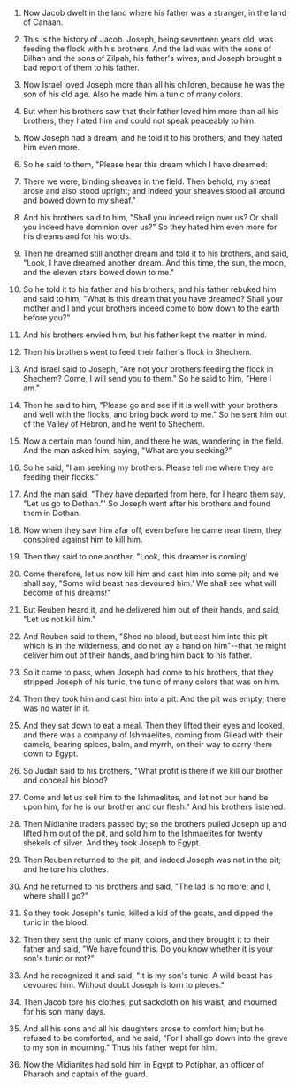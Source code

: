 
1. Now Jacob dwelt in the land where his father was a stranger, in the land of Canaan.

2. This is the history of Jacob. Joseph, being seventeen years old, was feeding the flock with his brothers. And the lad was with the sons of Bilhah and the sons of Zilpah, his father's wives; and Joseph brought a bad report of them to his father.

3. Now Israel loved Joseph more than all his children, because he was the son of his old age. Also he made him a tunic of many colors.

4. But when his brothers saw that their father loved him more than all his brothers, they hated him and could not speak peaceably to him.

5. Now Joseph had a dream, and he told it to his brothers; and they hated him even more.

6. So he said to them, "Please hear this dream which I have dreamed:

7. There we were, binding sheaves in the field. Then behold, my sheaf arose and also stood upright; and indeed your sheaves stood all around and bowed down to my sheaf."

8. And his brothers said to him, "Shall you indeed reign over us? Or shall you indeed have dominion over us?" So they hated him even more for his dreams and for his words.

9. Then he dreamed still another dream and told it to his brothers, and said, "Look, I have dreamed another dream. And this time, the sun, the moon, and the eleven stars bowed down to me."

10. So he told it to his father and his brothers; and his father rebuked him and said to him, "What is this dream that you have dreamed? Shall your mother and I and your brothers indeed come to bow down to the earth before you?"

11. And his brothers envied him, but his father kept the matter in mind.

12. Then his brothers went to feed their father's flock in Shechem.

13. And Israel said to Joseph, "Are not your brothers feeding the flock in Shechem? Come, I will send you to them." So he said to him, "Here I am."

14. Then he said to him, "Please go and see if it is well with your brothers and well with the flocks, and bring back word to me." So he sent him out of the Valley of Hebron, and he went to Shechem.

15. Now a certain man found him, and there he was, wandering in the field. And the man asked him, saying, "What are you seeking?"

16. So he said, "I am seeking my brothers. Please tell me where they are feeding their flocks."

17. And the man said, "They have departed from here, for I heard them say, "Let us go to Dothan."' So Joseph went after his brothers and found them in Dothan.

18. Now when they saw him afar off, even before he came near them, they conspired against him to kill him.

19. Then they said to one another, "Look, this dreamer is coming!

20. Come therefore, let us now kill him and cast him into some pit; and we shall say, "Some wild beast has devoured him.' We shall see what will become of his dreams!"

21. But Reuben heard it, and he delivered him out of their hands, and said, "Let us not kill him."

22. And Reuben said to them, "Shed no blood, but cast him into this pit which is in the wilderness, and do not lay a hand on him"--that he might deliver him out of their hands, and bring him back to his father.

23. So it came to pass, when Joseph had come to his brothers, that they stripped Joseph of his tunic, the tunic of many colors that was on him.

24. Then they took him and cast him into a pit. And the pit was empty; there was no water in it.

25. And they sat down to eat a meal. Then they lifted their eyes and looked, and there was a company of Ishmaelites, coming from Gilead with their camels, bearing spices, balm, and myrrh, on their way to carry them down to Egypt.

26. So Judah said to his brothers, "What profit is there if we kill our brother and conceal his blood?

27. Come and let us sell him to the Ishmaelites, and let not our hand be upon him, for he is our brother and our flesh." And his brothers listened.

28. Then Midianite traders passed by; so the brothers pulled Joseph up and lifted him out of the pit, and sold him to the Ishmaelites for twenty shekels of silver. And they took Joseph to Egypt.

29. Then Reuben returned to the pit, and indeed Joseph was not in the pit; and he tore his clothes.

30. And he returned to his brothers and said, "The lad is no more; and I, where shall I go?"

31. So they took Joseph's tunic, killed a kid of the goats, and dipped the tunic in the blood.

32. Then they sent the tunic of many colors, and they brought it to their father and said, "We have found this. Do you know whether it is your son's tunic or not?"

33. And he recognized it and said, "It is my son's tunic. A wild beast has devoured him. Without doubt Joseph is torn to pieces."

34. Then Jacob tore his clothes, put sackcloth on his waist, and mourned for his son many days.

35. And all his sons and all his daughters arose to comfort him; but he refused to be comforted, and he said, "For I shall go down into the grave to my son in mourning." Thus his father wept for him.

36. Now the Midianites had sold him in Egypt to Potiphar, an officer of Pharaoh and captain of the guard.


